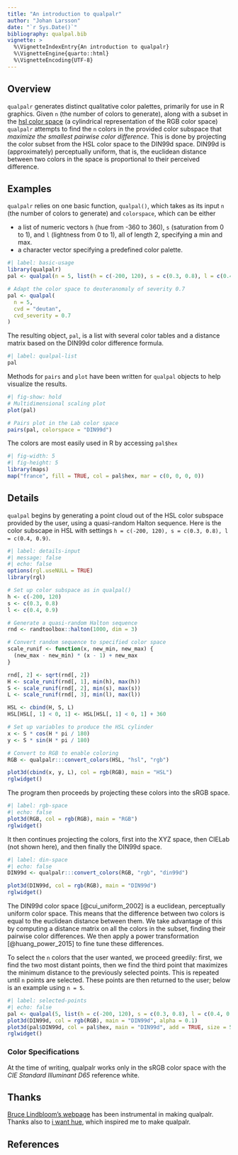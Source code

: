 ---
title: "An introduction to qualpalr"
author: "Johan Larsson"
date: "`r Sys.Date()`"
bibliography: qualpal.bib
vignette: >
  %\VignetteIndexEntry{An introduction to qualpalr}
  %\VignetteEngine{quarto::html}
  %\VignetteEncoding{UTF-8}
---

## Overview

`qualpalr` generates distinct qualitative color palettes, primarily for use in
R graphics. Given `n` (the number of colors to generate), along with a subset
in the [hsl color space](https://en.wikipedia.org/wiki/HSL_and_HSV) (a
cylindrical representation of the RGB color space) `qualpalr` attempts to find
the `n` colors in the provided color subspace that *maximize the smallest
pairwise color difference*. This is done by projecting the color subset from the
HSL color space to the DIN99d space. DIN99d is (approximately) perceptually
uniform, that is, the euclidean distance between two colors in the space is
proportional to their perceived difference.

## Examples

`qualpalr` relies on one basic function, `qualpal()`, which takes as its input
`n` (the number of colors to generate) and `colorspace`, which can be either

* a list of numeric vectors `h` (hue from -360 to 360), `s` (saturation from
0 to 1), and `l` (lightness from 0 to 1), all of length 2, specifying a min and
max.
* a character vector specifying a predefined color palette.

```{r}
#| label: basic-usage
library(qualpalr)
pal <- qualpal(n = 5, list(h = c(-200, 120), s = c(0.3, 0.8), l = c(0.4, 0.9)))

# Adapt the color space to deuteranomaly of severity 0.7
pal <- qualpal(
  n = 5,
  cvd = "deutan",
  cvd_severity = 0.7
)
```

The resulting object, `pal`, is a list with several color tables and a distance
matrix based on the DIN99d color difference formula.

```{r}
#| label: qualpal-list
pal
```

Methods for `pairs` and `plot` have been written for `qualpal` objects to help
visualize the results.

```{r}
#| fig-show: hold
# Multidimensional scaling plot
plot(pal)

# Pairs plot in the Lab color space
pairs(pal, colorspace = "DIN99d")
```

The colors are most easily used in R by accessing `pal$hex`

```{r map, fig.width=5, fig.height=5}
#| fig-width: 5
#| fig-height: 5
library(maps)
map("france", fill = TRUE, col = pal$hex, mar = c(0, 0, 0, 0))
```

## Details

`qualpal` begins by generating a point cloud out of the HSL color subspace
provided by the user, using a quasi-random Halton sequence. Here is the color
subscape in HSL with settings
`h = c(-200, 120), s = c(0.3, 0.8), l = c(0.4, 0.9)`.

```{r}
#| label: details-input
#| message: false
#| echo: false
options(rgl.useNULL = TRUE)
library(rgl)

# Set up color subspace as in qualpal()
h <- c(-200, 120)
s <- c(0.3, 0.8)
l <- c(0.4, 0.9)

# Generate a quasi-random Halton sequence
rnd <- randtoolbox::halton(1000, dim = 3)

# Convert random sequence to specified color space
scale_runif <- function(x, new_min, new_max) {
  (new_max - new_min) * (x - 1) + new_max
}

rnd[, 2] <- sqrt(rnd[, 2])
H <- scale_runif(rnd[, 1], min(h), max(h))
S <- scale_runif(rnd[, 2], min(s), max(s))
L <- scale_runif(rnd[, 3], min(l), max(l))

HSL <- cbind(H, S, L)
HSL[HSL[, 1] < 0, 1] <- HSL[HSL[, 1] < 0, 1] + 360

# Set up variables to produce the HSL cylinder
x <- S * cos(H * pi / 180)
y <- S * sin(H * pi / 180)

# Convert to RGB to enable coloring
RGB <- qualpalr:::convert_colors(HSL, "hsl", "rgb")

plot3d(cbind(x, y, L), col = rgb(RGB), main = "HSL")
rglwidget()
```

The program then proceeds by projecting these colors into the sRGB space.

```{r}
#| label: rgb-space
#| echo: false
plot3d(RGB, col = rgb(RGB), main = "RGB")
rglwidget()
```

It then continues projecting the colors, first into the XYZ space, then CIELab
(not shown here), and then finally the DIN99d space.

```{r}
#| label: din-space
#| echo: false
DIN99d <- qualpalr:::convert_colors(RGB, "rgb", "din99d")

plot3d(DIN99d, col = rgb(RGB), main = "DIN99d")
rglwidget()
```

The DIN99d color space [@cui_uniform_2002] is a euclidean, perceptually uniform
color space. This means that the difference between two colors is equal to the
euclidean distance between them. We take advantage of this by computing a
distance matrix on all the colors in the subset, finding their pairwise color
differences. We then apply a power transformation [@huang_power_2015] to fine
tune these differences.

To select the `n` colors that the user wanted, we proceed greedily: first, we
find the two most distant points, then we find the third point that maximizes
the minimum distance to the previously selected points. This is repeated until
`n` points are selected. These points are then returned to the user; below is an
example using `n = 5`.

```{r}
#| label: selected-points
#| echo: false
pal <- qualpal(5, list(h = c(-200, 120), s = c(0.3, 0.8), l = c(0.4, 0.9)))
plot3d(DIN99d, col = rgb(RGB), main = "DIN99d", alpha = 0.1)
plot3d(pal$DIN99d, col = pal$hex, main = "DIN99d", add = TRUE, size = 5)
rglwidget()
```

### Color Specifications

At the time of writing, qualpalr works only in the sRGB color space with
the *CIE Standard Illuminant D65* reference white.

## Thanks

[Bruce Lindbloom's webpage](http://www.brucelindbloom.com/) has
been instrumental in making qualpalr. Thanks also to
[i want hue](https://medialab.github.io/iwanthue/), which inspired me
to make qualpalr.

## References
